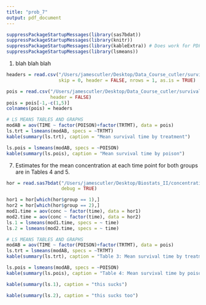 ```yaml
---
title: "prob_7"
output: pdf_document
---
```


```r
suppressPackageStartupMessages(library(sas7bdat))
suppressPackageStartupMessages(library(knitr))
suppressPackageStartupMessages(library(kableExtra)) # Does work for PDF
suppressPackageStartupMessages(library(lsmeans))
```

1. blah blah blah

```r
headers = read.csv("/Users/jamescutler/Desktop/Data_Course_cutler/survival_data_Dean_Voss.csv",
                   skip = 0, header = FALSE, nrows = 1, as.is = TRUE)

pois = read.csv("/Users/jamescutler/Desktop/Data_Course_cutler/survival_data_Dean_Voss.csv",
                header = FALSE)
pois = pois[-1,-c(1,5)]
colnames(pois) = headers
```

```r
# LS MEANS TABLES AND GRAPHS
modAB = aov(TIME ~ factor(POISON)+factor(TRTMT), data = pois)
ls.trt = lsmeans(modAB, specs = ~TRTMT)
kable(summary(ls.trt), caption = "Mean survival time by treatment")
```


```r
ls.pois = lsmeans(modAB, specs = ~POISON)
kable(summary(ls.pois), caption = "Mean survival time by poison")
```



7. Estimates for the mean concentration at each time point for both groups are in Tables 4 and 5.

```r
hor = read.sas7bdat("/Users/jamescutler/Desktop/Biostats_II/concentration4.sas7bdat",
                    debug = TRUE)

hor1 = hor[which(hor$group == 1),]
hor2 = hor[which(hor$group == 2),]
mod1.time = aov(conc ~ factor(time), data = hor1)
mod2.time = aov(conc ~ factor(time), data = hor2)
ls.1 = lsmeans(mod1.time, specs = ~ time)
ls.2 = lsmeans(mod2.time, specs = ~ time)
```


```r
# LS MEANS TABLES AND GRAPHS
modAB = aov(TIME ~ factor(POISON)+factor(TRTMT), data = pois)
ls.trt = lsmeans(modAB, specs = ~TRTMT)
kable(summary(ls.trt), caption = "Table 3: Mean survival time by treatment")
```


```r
ls.pois = lsmeans(modAB, specs = ~POISON)
kable(summary(ls.pois), caption = "Table 4: Mean survival time by poison")
```




```r
kable(summary(ls.1), caption = "this sucks")
```

```r
kable(summary(ls.2), caption = "this sucks too")
```





